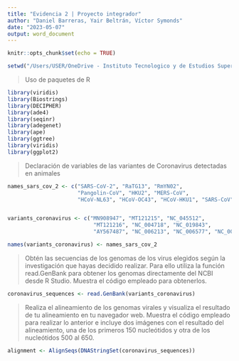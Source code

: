 ```yaml
---
title: "Evidencia 2 | Proyecto integrador"
author: "Daniel Barreras, Yair Beltrán, Víctor Symonds"
date: "2023-05-07"
output: word_document
---
```


```r
knitr::opts_chunk$set(echo = TRUE)

setwd("/Users/USER/OneDrive - Instituto Tecnologico y de Estudios Superiores de Monterrey/Documents/Proyectos/RProjects/R-snippets/Evidencia")
```

> Uso de paquetes de R

```r
library(viridis)
library(Biostrings)
library(DECIPHER)
library(ade4)
library(seqinr)
library(adegenet)
library(ape)
library(ggtree)
library(viridis)
library(ggplot2)


```

> Declaración de variables de las variantes de Coronavirus detectadas en animales

```r
names_sars_cov_2 <- c("SARS-CoV-2", "RaTG13", "RmYN02",
                      "Pangolin-CoV", "HKU2", "MERS-CoV",
                      "HCoV-NL63", "HCoV-OC43", "HCoV-HKU1", "SARS-CoV")


variants_coronavirus <- c("MN908947", "MT121215", "NC_045512", 
                           "MT121216", "NC_004718", "NC_019843",
                           "AY567487", "NC_006213", "NC_006577", "NC_004718")

names(variants_coronavirus) <- names_sars_cov_2

```

>Obtén las secuencias de los genomas de los virus elegidos según la investigación que hayas decidido realizar. 
Para ello utiliza la función read.GenBank para obtener los genomas directamente del NCBI desde R Studio. 
Muestra el código empleado para obtenerlos.

```r
coronavirus_sequences <- read.GenBank(variants_coronavirus)

```

>Realiza el alineamiento de los genomas virales y visualiza el resultado de tu alineamiento en tu navegador web. Muestra el código empleado para realizar lo anterior e incluye dos imágenes con el resultado del alineamiento, una de los primeros 150 nucleótidos y otra de los nucleótidos 500 al 650.

```r
alignment <- AlignSeqs(DNAStringSet(coronavirus_sequences))

  
```

>

```r

```

>

```r

```

>

```r

```


>

```r

```


>

```r

```